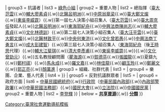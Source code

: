 <noinclude>{{noteTA
| 1 = zh-cn:台; zh-hk:臺; zh-tw:臺;
}}</noinclude>{{Navbox
| name = 野百合學運
| title = [[野百合學運]]
| image = 
| group1 = 背景
| list1 = 
| group2 = 主要條目
| list2 = [[野百合學運]]{{.w}}
| group3 = 抗議者
| list3 = {{navbox subgroup
| group1 = 參與團體
| list1 = [[國立臺灣大學學生會]]{{.w}}[[綠色小組]]
| group2 = 重要人物
| list2 = 總指揮（[[國立臺灣大學|臺大]][[范雲 (臺灣)|范雲]]{{.w}}[[輔仁大學|輔大]][[廖素貞]]{{.w}}[[臺北醫學大學|北醫]][[呂明洲]]{{.w}}[[中原大學|中原]][[翁章梁]]{{.w}}[[國立臺灣大學|臺大]][[鄭文燦]]{{.w}}[[東吳大學|東吳]][[李威霆]]）{{.w}}第一屆七人決策小組召集人（[[國立臺灣大學|臺大]][[范雲 (臺灣)|范雲]]{{.w}}[[國立臺灣大學|臺大]][[周克任]]發起人{{.w}}[[臺北醫學大學|北醫]][[呂明洲]]{{.w}}[[國立東華大學|東海]][[郭紀舟]]{{.w}}[[國立臺北大學|中興法商]][[陳尚志]]{{.w}}[[輔仁大學|輔大]][[廖素貞]]{{.w}}[[中國文化大學|文化]][[林德訓]]）{{.w}}第二屆七人決策小組召集人（[[國立臺灣大學|臺大]][[汪平雲]]{{.w}}[[國立臺灣大學|臺大]][[鄭文燦]]{{.w}}[[臺北醫學大學|北醫]][[林致平]]{{.w}}[[國立中央大學|中央]][[何東洪]]{{.w}}[[中國文化大學|文化]][[曾若愚]]{{.w}}[[國立臺北大學|中興法商]][[丁勇言]]{{.w}}[[國立成功大學|成大]][[彭建智]]）{{.w}}第三屆七人決策小組召集人（[[國立東華大學|東海]][[郭紀舟]]（後[[王時思]]代理）{{.w}}[[輔仁大學|輔大]][[江斐琪]]{{.w}}[[國立清華大學|清大]][[李彥甫]]{{.w}}[[東吳大學|東吳]][[李威霆]]{{.w}}{{.w}}[[中國文化大學|文化]][[曾勁元]]）{{.w}}五名教授顧問團（[[瞿海源]]{{.w}}[[賀德芬]]{{.w}}[[張國龍]]{{.w}}夏鑄九{{.w}}[[鄭村祺]]）{{.w}}[[馬永成 (台灣)|馬永成]]{{.w}}[[羅文嘉]]{{.w}}[[林佳龍]]{{.w}}[[顧玉玲]]{{.w}}[[鄭麗文]]{{.w}}[[郭正亮]]{{.w}}[[顏萬進]]
| group3 = 組織、社群代表
| list3 = 
| group4 = 樂團、企業、藝人代表
| list4 = 
}}
| group5 = 反對抗議群眾者
| list5 = {{navbox subgroup
| group1 = 主要組織
| list1 = 
| group2 = 重要人物
| list2 = 
| group3 = 樂團、企業、藝人代表
| list3 =
}}
| group6 = 政府方面
| list6 = {{navbox subgroup
| group1 = 主要組織與機構
| list1 = [[李登輝政府]]{{.w}}[[中華民國總統府]]{{.w}}[[行政院]]（[[中華民國內政部]]{{.w}}[[內政部警政署]]{{.w}}[[中華民國法務部]]）{{.w}}[[國民大會]]{{.w}}[[立法院]]{{.w}}[[中國國民黨]]
| group2 = 重要人物
| list2 = [[李登輝]]
}}
| below = '''{{Icon|Commons}} [[Commons:Category:Sunflower Movement|共享資源]]'''{{.w}}'''{{Icon|Category}} [[:Category:野百合學運|分類]]'''
}}
<noinclude>
[[Category:野百合學運| ]]
[[Category:臺灣社會運動導航模板]]
</noinclude>